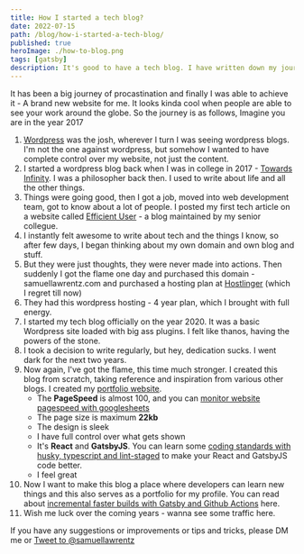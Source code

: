 ```yaml
---
title: How I started a tech blog?
date: 2022-07-15
path: /blog/how-i-started-a-tech-blog/
published: true
heroImage: ./how-to-blog.png
tags: [gatsby]
description: It's good to have a tech blog. I have written down my journey of how I started my blog. You too could get the flame from me.
---
```

It has been a big journey of procastination and finally I was able to achieve it - A brand new website for me. It looks kinda cool when people are able to see your work around the globe. So the journey is as follows, Imagine you are in the year 2017
1. [Wordpress](https://wordpress.com) was the josh, wherever I turn I was seeing wordpress blogs. I'm not the one against wordpress, but somehow I wanted to have complete control over my website, not just the content.
2. I started a wordpress blog back when I was in college in 2017 - [Towards Infinity](https://samuellawrentzz.wordpress.com). I was a philosopher back then. I used to write about life and all the other things.
3. Things were going good, then I got a job, moved into web development team, got to know about a lot of people. I posted my first tech article on a website called [Efficient User](https://efficientuser.com) - a blog maintained by my senior collegue.
4. I instantly felt awesome to write about tech and the things I know, so after few days, I began thinking about my own domain and own blog and stuff.
5. But they were just thoughts, they were never made into actions. Then suddenly I got the flame one day and purchased this domain - samuellawrentz.com and purchased a hosting plan at [Hostlinger](https://hostlinger.com) (which I regret till now)
6. They had this wordpress hosting - 4 year plan, which I brought with full energy.
7. I started my tech blog officially on the year 2020. It was a basic Wordpress site loaded with big ass plugins. I felt like thanos, having the powers of the stone.
8. I took a decision to write regularly, but hey, dedication sucks. I went dark for the next two years.
9. Now again, I've got the flame, this time much stronger. I created this blog from scratch, taking reference and inspiration from various other blogs. I created my [portfolio website](https://samuellawrentz.com/blog/vim-experience-nvim-dev-experience/).
	- The **PageSpeed** is almost 100, and you can [monitor website pagespeed with googlesheets](https://samuellawrentz.com/blog/monitor-website-pagespeed-with-googlesheets/)
	- The page size is maximum **22kb**
	- The design is sleek
	- I have full control over what gets shown
	- It's **React** and **GatsbyJS**. You can learn some [coding standards with husky, typescript and lint-staged](https://samuellawrentz.com/blog/coding-standards-husky-typescript-lint-staged) to make your React and GatsbyJS code better.
	- I feel great
10. Now I want to make this blog a place where developers can learn new things and this also serves as a portfolio for my profile. You can read about [incremental faster builds with Gatsby and Github Actions](https://samuellawrentz.com/blog/gatsby-incremental-faster-builds-github-actions/) here.
11. Wish me luck over the coming years - wanna see some traffic here.

If you have any suggestions or improvements or tips and tricks, please DM me or <a target="_blank" href="https://twitter.com/intent/tweet?screen_name=samuellawrentz&ref_src=twsrc%5Etfw" class="twitter-mention-button" data-show-count="false">Tweet to @samuellawrentz</a>